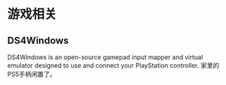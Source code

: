 
# 游戏相关

## DS4Windows

<AppCard picOrgin="https://lnks.ga/w3cy68" appName="DS4Windows" website="https://docs.ds4windows.app/" twitter="https://img.shields.io/twitter/follow/ds4windows?style=social" github="https://img.shields.io/github/stars/Ryochan7/DS4Windows?style=social">
    DS4Windows is an open-source gamepad input mapper and virtual emulator designed to use and connect your PlayStation controller.
</AppCard>

<Callout>
    家里的PS5手柄闲置了。
</Callout>